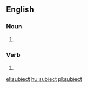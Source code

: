 ==English==

===Noun===
{{en-noun}}

# {{obsolete spelling of|subject}}

===Verb===
{{infl|en|verb}}

# {{obsolete spelling of|subject}}

[[el:subiect]]
[[hu:subiect]]
[[pl:subiect]]